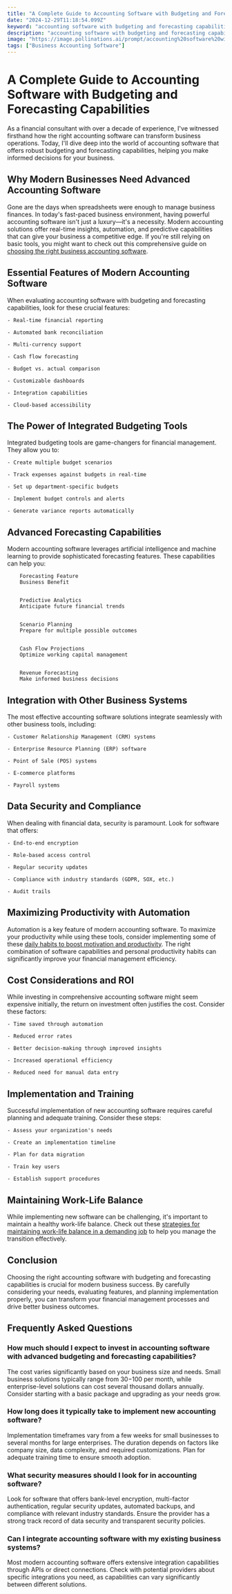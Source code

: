 ```yaml
---
title: "A Complete Guide to Accounting Software with Budgeting and Forecasting Capabilities"
date: "2024-12-29T11:18:54.099Z"
keyword: "accounting software with budgeting and forecasting capabilities"
description: "accounting software with budgeting and forecasting capabilities"
image: "https://image.pollinations.ai/prompt/accounting%20software%20with%20budgeting%20and%20forecasting%20capabilities%2C%20realistic%20photo%2C%20high%20quality%2C%204k?width=1024&height=1024&nologo=true"
tags: ["Business Accounting Software"]
---
```


# A Complete Guide to Accounting Software with Budgeting and Forecasting Capabilities


As a financial consultant with over a decade of experience, I've witnessed firsthand how the right accounting software can transform business operations. Today, I'll dive deep into the world of accounting software that offers robust budgeting and forecasting capabilities, helping you make informed decisions for your business.



## Why Modern Businesses Need Advanced Accounting Software


Gone are the days when spreadsheets were enough to manage business finances. In today's fast-paced business environment, having powerful accounting software isn't just a luxury—it's a necessity. Modern accounting solutions offer real-time insights, automation, and predictive capabilities that can give your business a competitive edge. If you're still relying on basic tools, you might want to check out this comprehensive guide on [choosing the right business accounting software](https://productivityprospect.com/blog/business-accounting-software/).



## Essential Features of Modern Accounting Software


When evaluating accounting software with budgeting and forecasting capabilities, look for these crucial features:




    - Real-time financial reporting

    - Automated bank reconciliation

    - Multi-currency support

    - Cash flow forecasting

    - Budget vs. actual comparison

    - Customizable dashboards

    - Integration capabilities

    - Cloud-based accessibility



## The Power of Integrated Budgeting Tools


Integrated budgeting tools are game-changers for financial management. They allow you to:




    - Create multiple budget scenarios

    - Track expenses against budgets in real-time

    - Set up department-specific budgets

    - Implement budget controls and alerts

    - Generate variance reports automatically



## Advanced Forecasting Capabilities


Modern accounting software leverages artificial intelligence and machine learning to provide sophisticated forecasting features. These capabilities can help you:




    
        Forecasting Feature
        Business Benefit
    
    
        Predictive Analytics
        Anticipate future financial trends
    
    
        Scenario Planning
        Prepare for multiple possible outcomes
    
    
        Cash Flow Projections
        Optimize working capital management
    
    
        Revenue Forecasting
        Make informed business decisions
    




## Integration with Other Business Systems


The most effective accounting software solutions integrate seamlessly with other business tools, including:




    - Customer Relationship Management (CRM) systems

    - Enterprise Resource Planning (ERP) software

    - Point of Sale (POS) systems

    - E-commerce platforms

    - Payroll systems



## Data Security and Compliance


When dealing with financial data, security is paramount. Look for software that offers:




    - End-to-end encryption

    - Role-based access control

    - Regular security updates

    - Compliance with industry standards (GDPR, SOX, etc.)

    - Audit trails



## Maximizing Productivity with Automation


Automation is a key feature of modern accounting software. To maximize your productivity while using these tools, consider implementing some of these [daily habits to boost motivation and productivity](https://productivityprospect.com/blog/daily-habits-to-boost-motivation-and-productivity/). The right combination of software capabilities and personal productivity habits can significantly improve your financial management efficiency.



## Cost Considerations and ROI


While investing in comprehensive accounting software might seem expensive initially, the return on investment often justifies the cost. Consider these factors:




    - Time saved through automation

    - Reduced error rates

    - Better decision-making through improved insights

    - Increased operational efficiency

    - Reduced need for manual data entry



## Implementation and Training


Successful implementation of new accounting software requires careful planning and adequate training. Consider these steps:




    - Assess your organization's needs

    - Create an implementation timeline

    - Plan for data migration

    - Train key users

    - Establish support procedures



## Maintaining Work-Life Balance


While implementing new software can be challenging, it's important to maintain a healthy work-life balance. Check out these [strategies for maintaining work-life balance in a demanding job](https://productivityprospect.com/blog/best-strategies-for-maintaining-work-life-balance-in-a-demanding-job/) to help you manage the transition effectively.



## Conclusion


Choosing the right accounting software with budgeting and forecasting capabilities is crucial for modern business success. By carefully considering your needs, evaluating features, and planning implementation properly, you can transform your financial management processes and drive better business outcomes.



## Frequently Asked Questions


### How much should I expect to invest in accounting software with advanced budgeting and forecasting capabilities?

The cost varies significantly based on your business size and needs. Small business solutions typically range from $30-$100 per month, while enterprise-level solutions can cost several thousand dollars annually. Consider starting with a basic package and upgrading as your needs grow.



### How long does it typically take to implement new accounting software?

Implementation timeframes vary from a few weeks for small businesses to several months for large enterprises. The duration depends on factors like company size, data complexity, and required customizations. Plan for adequate training time to ensure smooth adoption.



### What security measures should I look for in accounting software?

Look for software that offers bank-level encryption, multi-factor authentication, regular security updates, automated backups, and compliance with relevant industry standards. Ensure the provider has a strong track record of data security and transparent security policies.



### Can I integrate accounting software with my existing business systems?

Most modern accounting software offers extensive integration capabilities through APIs or direct connections. Check with potential providers about specific integrations you need, as capabilities can vary significantly between different solutions.

